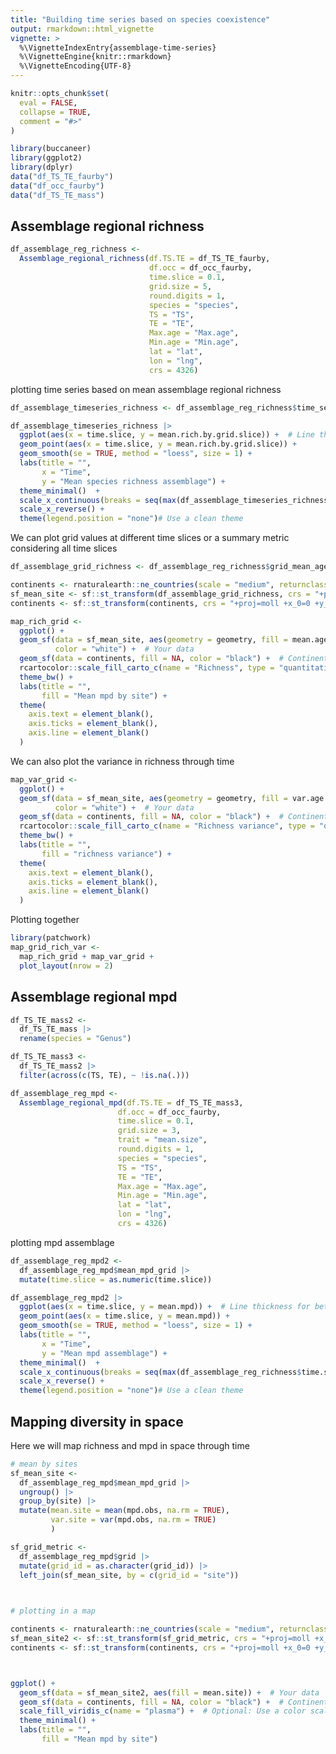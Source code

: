 ```yaml
---
title: "Building time series based on species coexistence"
output: rmarkdown::html_vignette
vignette: >
  %\VignetteIndexEntry{assemblage-time-series}
  %\VignetteEngine{knitr::rmarkdown}
  %\VignetteEncoding{UTF-8}
---
```


```r
knitr::opts_chunk$set(
  eval = FALSE,
  collapse = TRUE,
  comment = "#>"
)
```

```r
library(buccaneer)
library(ggplot2)
library(dplyr)
data("df_TS_TE_faurby")
data("df_occ_faurby")
data("df_TS_TE_mass")

```


## Assemblage regional richness

```r
df_assemblage_reg_richness <- 
  Assemblage_regional_richness(df.TS.TE = df_TS_TE_faurby,
                               df.occ = df_occ_faurby, 
                               time.slice = 0.1, 
                               grid.size = 5,
                               round.digits = 1,
                               species = "species",
                               TS = "TS",
                               TE = "TE",
                               Max.age = "Max.age",
                               Min.age = "Min.age", 
                               lat = "lat", 
                               lon = "lng", 
                               crs = 4326)

```

plotting time series based on mean assemblage regional richness

```r

df_assemblage_timeseries_richness <- df_assemblage_reg_richness$time_series_rich

df_assemblage_timeseries_richness |> 
  ggplot(aes(x = time.slice, y = mean.rich.by.grid.slice)) +  # Line thickness for better visibility
  geom_point(aes(x = time.slice, y = mean.rich.by.grid.slice)) +
  geom_smooth(se = TRUE, method = "loess", size = 1) +
  labs(title = "",
       x = "Time",
       y = "Mean species richness assemblage") +
  theme_minimal()  +
  scale_x_continuous(breaks = seq(max(df_assemblage_timeseries_richness$time.slice), 0, by = -10)) +
  scale_x_reverse() +
  theme(legend.position = "none")# Use a clean theme
```

We can plot grid values at different time slices or a summary metric considering all time slices

```r
df_assemblage_grid_richness <- df_assemblage_reg_richness$grid_mean_age

continents <- rnaturalearth::ne_countries(scale = "medium", returnclass = "sf")
sf_mean_site <- sf::st_transform(df_assemblage_grid_richness, crs = "+proj=moll +x_0=0 +y_0=0 +lat_0=0 +lon_0=0")
continents <- sf::st_transform(continents, crs = "+proj=moll +x_0=0 +y_0=0 +lat_0=0 +lon_0=0")

map_rich_grid <- 
  ggplot() +
  geom_sf(data = sf_mean_site, aes(geometry = geometry, fill = mean.age.grid),
          color = "white") +  # Your data
  geom_sf(data = continents, fill = NA, color = "black") +  # Continent boundaries
  rcartocolor::scale_fill_carto_c(name = "Richness", type = "quantitative", palette = "SunsetDark") +  # Optional: Use a color scale
  theme_bw() +
  labs(title = "",
       fill = "Mean mpd by site") +
  theme(
    axis.text = element_blank(),  
    axis.ticks = element_blank(),
    axis.line = element_blank()
  ) 

```
We can also plot the variance in richness through time

```r
map_var_grid <- 
  ggplot() +
  geom_sf(data = sf_mean_site, aes(geometry = geometry, fill = var.age.grid),
          color = "white") +  # Your data
  geom_sf(data = continents, fill = NA, color = "black") +  # Continent boundaries
  rcartocolor::scale_fill_carto_c(name = "Richness variance", type = "quantitative", palette = "SunsetDark") +  # Optional: Use a color scale
  theme_bw() +
  labs(title = "",
       fill = "richness variance") +
  theme(
    axis.text = element_blank(),  
    axis.ticks = element_blank(),
    axis.line = element_blank()
  ) 

```
Plotting together

```r
library(patchwork)
map_grid_rich_var <- 
  map_rich_grid + map_var_grid +
  plot_layout(nrow = 2)
```


## Assemblage regional mpd

```r
df_TS_TE_mass2 <- 
  df_TS_TE_mass |> 
  rename(species = "Genus")

df_TS_TE_mass3 <-
  df_TS_TE_mass2 |> 
  filter(across(c(TS, TE), ~ !is.na(.)))

df_assemblage_reg_mpd <- 
  Assemblage_regional_mpd(df.TS.TE = df_TS_TE_mass3,
                        df.occ = df_occ_faurby, 
                        time.slice = 0.1, 
                        grid.size = 3, 
                        trait = "mean.size", 
                        round.digits = 1, 
                        species = "species", 
                        TS = "TS", 
                        TE = "TE",
                        Max.age = "Max.age",
                        Min.age = "Min.age", 
                        lat = "lat",
                        lon = "lng",
                        crs = 4326)
```


plotting mpd assemblage

```r
df_assemblage_reg_mpd2 <- 
  df_assemblage_reg_mpd$mean_mpd_grid |> 
  mutate(time.slice = as.numeric(time.slice)) 

df_assemblage_reg_mpd2 |> 
  ggplot(aes(x = time.slice, y = mean.mpd)) +  # Line thickness for better visibility
  geom_point(aes(x = time.slice, y = mean.mpd)) +
  geom_smooth(se = TRUE, method = "loess", size = 1) +
  labs(title = "",
       x = "Time",
       y = "Mean mpd assemblage") +
  theme_minimal()  +
  scale_x_continuous(breaks = seq(max(df_assemblage_reg_richness$time.slice), 0, by = -10)) +
  scale_x_reverse() +
  theme(legend.position = "none")# Use a clean theme
```

## Mapping diversity in space

Here we will map richness and mpd in space through time

```r

# mean by sites
sf_mean_site <- 
  df_assemblage_reg_mpd$mean_mpd_grid |> 
  ungroup() |> 
  group_by(site) |> 
  mutate(mean.site = mean(mpd.obs, na.rm = TRUE), 
         var.site = var(mpd.obs, na.rm = TRUE)
         )

sf_grid_metric <- 
  df_assemblage_reg_mpd$grid |> 
  mutate(grid_id = as.character(grid_id)) |> 
  left_join(sf_mean_site, by = c(grid_id = "site")) 
  


# plotting in a map

continents <- rnaturalearth::ne_countries(scale = "medium", returnclass = "sf")
sf_mean_site2 <- sf::st_transform(sf_grid_metric, crs = "+proj=moll +x_0=0 +y_0=0 +lat_0=0 +lon_0=0")
continents <- sf::st_transform(continents, crs = "+proj=moll +x_0=0 +y_0=0 +lat_0=0 +lon_0=0")



ggplot() +
  geom_sf(data = sf_mean_site2, aes(fill = mean.site)) +  # Your data
  geom_sf(data = continents, fill = NA, color = "black") +  # Continent boundaries
  scale_fill_viridis_c(name = "plasma") +  # Optional: Use a color scale
  theme_minimal() +
  labs(title = "",
       fill = "Mean mpd by site")



```

